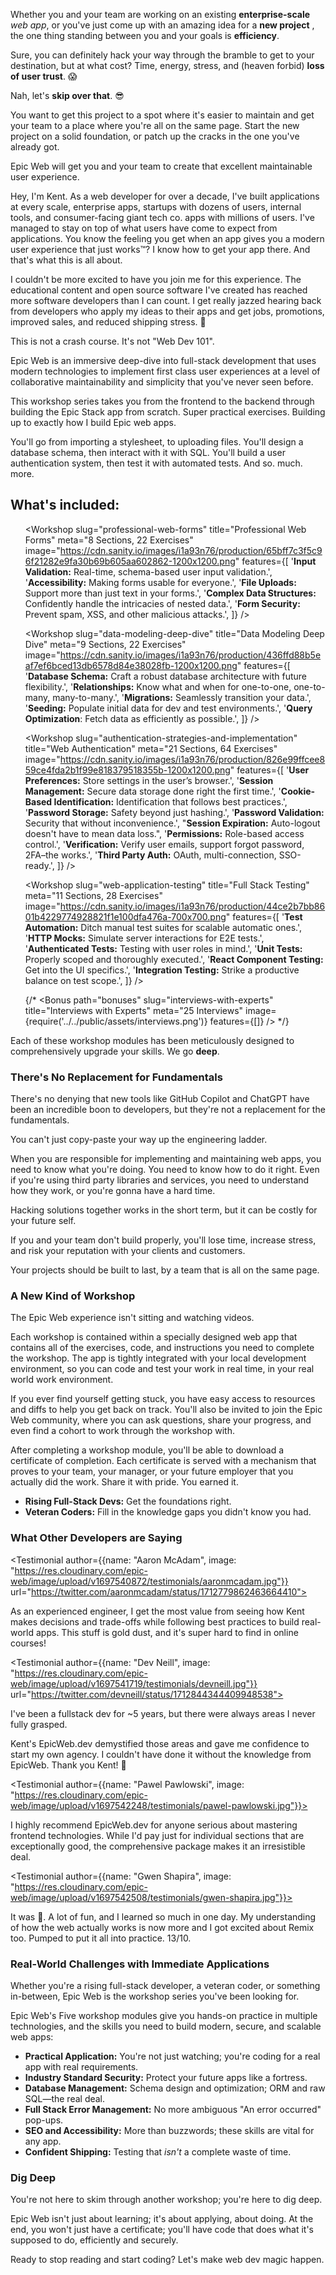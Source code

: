 Whether you and your team are working on an existing **enterprise-scale** _web app_, or you've just come up with an amazing idea for a **new project** , the one thing standing between you and your goals is **efficiency**.

Sure, you can definitely hack your way through the bramble to get to your destination, but at what cost? Time, energy, stress, and (heaven forbid) **loss of user trust**. 😱

Nah, let's **skip over that**. 😎

You want to get this project to a spot where it's easier to maintain and get your team to a place where you're all on the same page. Start the new project on a solid foundation, or patch up the cracks in the one you've already got.

Epic Web will get you and your team to create that excellent maintainable user experience.

<AboutKent>

Hey, I'm Kent. As a web developer for over a decade, I've built applications at every scale, enterprise apps, startups with dozens of users, internal tools, and consumer-facing giant tech co. apps with millions of users. I've managed to stay on top of what users have come to expect from applications. You know the feeling you get when an app gives you a modern user experience that just works™️? I know how to get your app there. And that's what this is all about.

I couldn't be more excited to have you join me for this experience. The educational content and open source software I've created has reached more software developers than I can count. I get really jazzed hearing back from developers who apply my ideas to their apps and get jobs, promotions, improved sales, and reduced shipping stress. 💪

</AboutKent>

This is not a crash course. It's not "Web Dev 101".

Epic Web is an immersive deep-dive into full-stack development that uses modern technologies to implement first class user experiences at a level of collaborative maintainability and simplicity that you've never seen before.

This workshop series takes you from the frontend to the backend through building the Epic Stack app from scratch. Super practical exercises. Building up to exactly how I build Epic web apps.

You'll go from importing a stylesheet, to uploading files. You'll design a database schema, then interact with it with SQL. You'll build a user authentication system, then test it with automated tests. And so. much. more.

<PromoVideo />

<h2 className="pb-14 text-center sm:!text-4xl">What's included:</h2>

<ul>
<Workshop
  slug="full-stack-foundations"
  title="Full Stack Foundations"
  meta="7 Sections, 30 Exercises"
  image="https://cdn.sanity.io/images/i1a93n76/production/04108cfa0625d6cf21cefbd2827e73af7ac87b0f-700x700.png"
  features={[
    '**Styling:** Modern practices for managing CSS.',
    '**Routing:** Plan and implement URL-driven navigation.',
    '**Loading Data:** Strategies for loading and rendering data.',
    '**Data Mutations:** Execute CRUD operations, safely.',
    '**SEO:** Ensure page content gets discovered, organically.',
    '**Error Handling:** Effective strategies, without the ambiguity.',
  ]}
/>

<Workshop
  slug="professional-web-forms"
  title="Professional Web Forms"
  meta="8 Sections, 22 Exercises"
  image="https://cdn.sanity.io/images/i1a93n76/production/65bff7c3f5c96f21282e9fa30b69b605aa602862-1200x1200.png"
  features={[
    '**Input Validation:** Real-time, schema-based user input validation.',
    '**Accessibility:** Making forms usable for everyone.',
    '**File Uploads:** Support more than just text in your forms.',
    '**Complex Data Structures:** Confidently handle the intricacies of nested data.',
    '**Form Security:** Prevent spam, XSS, and other malicious attacks.',
  ]}
/>

<Workshop
  slug="data-modeling-deep-dive"
  title="Data Modeling Deep Dive"
  meta="9 Sections, 22 Exercises"
  image="https://cdn.sanity.io/images/i1a93n76/production/436ffd88b5eaf7ef6bced13db6578d84e38028fb-1200x1200.png"
  features={[
    '**Database Schema:** Craft a robust database architecture with future flexibility.',
    '**Relationships:** Know what and when for one-to-one, one-to-many, many-to-many.',
    '**Migrations:** Seamlessly transition your data.',
    '**Seeding:** Populate initial data for dev and test environments.',
    '**Query Optimization**: Fetch data as efficiently as possible.',
  ]}
/>

<Workshop
  slug="authentication-strategies-and-implementation"
  title="Web Authentication"
  meta="21 Sections, 64 Exercises"
  image="https://cdn.sanity.io/images/i1a93n76/production/826e99ffcee859ce4fda2b1f99e818379518355b-1200x1200.png"
  features={[
    '**User Preferences:** Store settings in the user’s browser.',
    '**Session Management:** Secure data storage done right the first time.',
    '**Cookie-Based Identification:** Identification that follows best practices.',
    '**Password Storage:** Safety beyond just hashing.',
    '**Password Validation:** Security that without inconvenience.',
    "**Session Expiration:** Auto-logout doesn't have to mean data loss.",
    '**Permissions:** Role-based access control.',
    '**Verification:** Verify user emails, support forgot password, 2FA–the works.',
    '**Third Party Auth:** OAuth, multi-connection, SSO-ready.',
  ]}
/>

<Workshop
  slug="web-application-testing"
  title="Full Stack Testing"
  meta="11 Sections, 28 Exercises"
  image="https://cdn.sanity.io/images/i1a93n76/production/44ce2b7bb8601b4229774928821f1e100dfa476a-700x700.png"
  features={[
    '**Test Automation:** Ditch manual test suites for scalable automatic ones.',
    '**HTTP Mocks:** Simulate server interactions for E2E tests.',
    '**Authenticated Tests:** Testing with user roles in mind.',
    '**Unit Tests:** Properly scoped and thoroughly executed.',
    '**React Component Testing:** Get into the UI specifics.',
    '**Integration Testing:** Strike a productive balance on test scope.',
  ]}
/>

{/* <Bonus
  path="bonuses"
  slug="interviews-with-experts"
  title="Interviews with Experts"
  meta="25 Interviews"
  image={require('../../public/assets/interviews.png')}
  features={[]}
/> */}

</ul>

Each of these workshop modules has been meticulously designed to comprehensively upgrade your skills. We go **deep**.

### There's No Replacement for Fundamentals

There's no denying that new tools like GitHub Copilot and ChatGPT have been an incredible boon to developers, but they're not a replacement for the fundamentals.

You can't just copy-paste your way up the engineering ladder.

When you are responsible for implementing and maintaining web apps, you need to know what you're doing. You need to know how to do it right. Even if you're using third party libraries and services, you need to understand how they work, or you're gonna have a hard time.

Hacking solutions together works in the short term, but it can be costly for your future self.

If you and your team don't build properly, you'll lose time, increase stress, and risk your reputation with your clients and customers.

Your projects should be built to last, by a team that is all on the same page.

<WorkshopAppScreenshot />

### A New Kind of Workshop

The Epic Web experience isn't sitting and watching videos.

Each workshop is contained within a specially designed web app that contains all of the exercises, code, and instructions you need to complete the workshop. The app is tightly integrated with your local development environment, so you can code and test your work in real time, in your real world work environment.

If you ever find yourself getting stuck, you have easy access to resources and diffs to help you get back on track. You'll also be invited to join the Epic Web community, where you can ask questions, share your progress, and even find a cohort to work through the workshop with.

After completing a workshop module, you'll be able to download a certificate of completion. Each certificate is served with a mechanism that proves to your team, your manager, or your future employer that you actually did the work. Share it with pride. You earned it.

- **Rising Full-Stack Devs:** Get the foundations right.
- **Veteran Coders:** Fill in the knowledge gaps you didn't know you had.

<h3 id="testimonials" className="scale-125 text-center">
  What Other Developers are Saying
</h3>

<div className="grid grid-cols-1 gap-5 md:grid-cols-2 lg:-mx-32 py-8">

<Testimonial author={{name: "Aaron McAdam", image: "https://res.cloudinary.com/epic-web/image/upload/v1697540872/testimonials/aaronmcadam.jpg"}} url="https://twitter.com/aaronmcadam/status/1712779862463664410">

As an experienced engineer, I get the most value from seeing how Kent makes decisions and trade-offs while following best practices to build real-world apps. This stuff is gold dust, and it's super hard to find in online courses!

</Testimonial>

<Testimonial author={{name: "Dev Neill", image: "https://res.cloudinary.com/epic-web/image/upload/v1697541719/testimonials/devneill.jpg"}} url="https://twitter.com/devneill/status/1712844344409948538">

I've been a fullstack dev for ~5 years, but there were always areas I never fully grasped.

Kent's EpicWeb.dev demystified those areas and gave me confidence to start my own agency. I couldn't have done it without the knowledge from EpicWeb. Thank you Kent! 🚀

</Testimonial>

<Testimonial author={{name: "Pawel Pawlowski", image: "https://res.cloudinary.com/epic-web/image/upload/v1697542248/testimonials/pawel-pawlowski.jpg"}}>

I highly recommend EpicWeb.dev for anyone serious about mastering frontend technologies. While I'd pay just for individual sections that are exceptionally good, the comprehensive package makes it an irresistible deal.

</Testimonial>

<Testimonial author={{name: "Gwen Shapira", image: "https://res.cloudinary.com/epic-web/image/upload/v1697542508/testimonials/gwen-shapira.jpg"}}>

It was 🤯. A lot of fun, and I learned so much in one day. My understanding of how the web actually works is now more and I got excited about Remix too. Pumped to put it all into practice. 13/10.

</Testimonial>

</div>

### Real-World Challenges with Immediate Applications

Whether you're a rising full-stack developer, a veteran coder, or something in-between, Epic Web is the workshop series you've been looking for.

Epic Web's Five workshop modules give you hands-on practice in multiple technologies, and the skills you need to build modern, secure, and scalable web apps:

- **Practical Application:** You're not just watching; you're coding for a real app with real requirements.
- **Industry Standard Security:** Protect your future apps like a fortress.
- **Database Management:** Schema design and optimization; ORM and raw SQL—the real deal.
- **Full Stack Error Management:** No more ambiguous "An error occurred" pop-ups.
- **SEO and Accessibility:** More than buzzwords; these skills are vital for any app.
- **Confident Shipping:** Testing that _isn't_ a complete waste of time.

### Dig Deep

You're not here to skim through another workshop; you're here to dig deep.

Epic Web isn't just about learning; it's about applying, about doing. At the end, you won't just have a certificate; you'll have code that does what it's supposed to do, efficiently and securely.

Ready to stop reading and start coding?
Let's make web dev magic happen.

